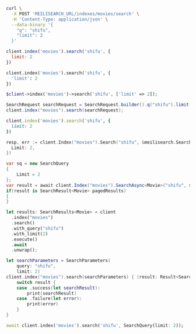 <CodeGroup>

```bash cURL
curl \
  -X POST 'MEILISEARCH_URL/indexes/movies/search' \
  -H 'Content-Type: application/json' \
  --data-binary '{
    "q": "shifu",
    "limit": 2
  }'
```


```javascript JS
client.index('movies').search('shifu', {
  limit: 2
})
```


```python Python
client.index('movies').search('shifu', {
  'limit': 2
})
```


```php PHP
$client->index('movies')->search('shifu', ['limit' => 2]);
```


```java Java
SearchRequest searchRequest = SearchRequest.builder().q("shifu").limit(2).build();
client.index("movies").search(searchRequest);
```


```ruby Ruby
client.index('movies').search('shifu', {
  limit: 2
})
```


```go Go
resp, err := client.Index("movies").Search("shifu", &meilisearch.SearchRequest{
  Limit: 2,
})
```


```csharp C#
var sq = new SearchQuery
{
    Limit = 2
};
var result = await client.Index("movies").SearchAsync<Movie>("shifu", sq);
if(result is SearchResult<Movie> pagedResults)
{
}
```


```rust Rust
let results: SearchResults<Movie> = client
  .index("movies")
  .search()
  .with_query("shifu")
  .with_limit(2)
  .execute()
  .await
  .unwrap();
```


```swift Swift
let searchParameters = SearchParameters(
    query: "shifu",
    limit: 2)
client.index("movies").search(searchParameters) { (result: Result<Searchable<Movie>, Swift.Error>) in
    switch result {
    case .success(let searchResult):
        print(searchResult)
    case .failure(let error):
        print(error)
    }
}
```


```dart Dart
await client.index('movies').search('shifu', SearchQuery(limit: 2));
```

</CodeGroup>